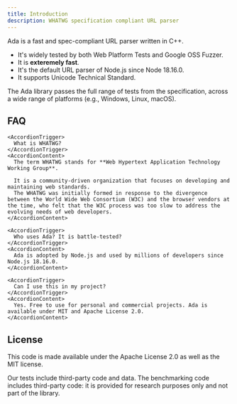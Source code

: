```yaml
---
title: Introduction
description: WHATWG specification compliant URL parser
---
```


Ada is a fast and spec-compliant URL parser written in C++.

* It's widely tested by both Web Platform Tests and Google OSS Fuzzer.
* It is **exteremely fast**.
* It's the default URL parser of Node.js since Node 18.16.0.
* It supports Unicode Technical Standard.

The Ada library passes the full range of tests from the specification, across a wide range of platforms (e.g., Windows, Linux, macOS).

## FAQ

<Accordion type="multiple" collapsible>

  <AccordionItem value="faq-1">

    <AccordionTrigger>
      What is WHATWG?
    </AccordionTrigger>
    <AccordionContent>
      The term WHATWG stands for **Web Hypertext Application Technology Working Group**.
      
      It is a community-driven organization that focuses on developing and maintaining web standards.
      The WHATWG was initially formed in response to the divergence between the World Wide Web Consortium (W3C) and the browser vendors at the time, who felt that the W3C process was too slow to address the evolving needs of web developers.
    </AccordionContent>

  </AccordionItem>

  <AccordionItem value="faq-2">

    <AccordionTrigger>
      Who uses Ada? It is battle-tested?
    </AccordionTrigger>
    <AccordionContent>
      Ada is adopted by Node.js and used by millions of developers since Node.js 18.16.0.
    </AccordionContent>

  </AccordionItem>

  <AccordionItem value="faq-3">

    <AccordionTrigger>
      Can I use this in my project?
    </AccordionTrigger>
    <AccordionContent>
      Yes. Free to use for personal and commercial projects. Ada is available under MIT and Apache License 2.0.
    </AccordionContent>
    
  </AccordionItem>

</Accordion>

## License

This code is made available under the Apache License 2.0 as well as the MIT license. 

Our tests include third-party code and data. The benchmarking code includes third-party code: it is provided for research purposes only and not part of the library.